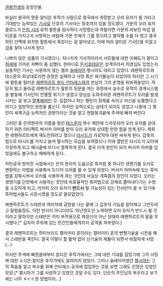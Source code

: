 [[권왕전생]]의 등장인물.

바실리 왕국의 명문 알티온 후작가 사람으로 왕국에서 촉망받고 오러 유저가 될 거라고 기대받는 능력있는 [[기사]]로 단호의 기사라는 칭호까지 있을 정도였다. 가문의 오러 유저 클로드가 [[은의 시대]] 유적 팔튼을 탐사하다 사망했는데 하필이면 가문의 비보인 마검 알티온을 가지고서 사망하는 바람에 가문 전체가 그를 찾으려고 별의별 수를 다 썼고 결국 하탄 산맥에 위치한 팔튼에서 죽었다는 걸 알아냈고, 이에 따라 알티온 기사단을 이끌고 검을 찾아 나서게 된다.

나쁘지 않은 성품의 기사였으나, 지나치게 기사적이라서 서민들에 대한 이해도가 꽝이고 [[허세]]에 가까운 자뻑이 좀 심했다. 한마디로 [[돈키호테]]같은 성격이라서 허영심도 있었는지 실용적인 기사는 사용하지 않는 엘프 [[슬레이어]] 렐시아도 데리고 있었다. 레펜하르트와 테스론의 회상대로라면 원정은 실패하고 사망 혹은 재기불능이 되었어야 하지만 그 시기에 팔튼을 털러온 [[레펜하르트 왈드 안타레스]]와의 만남이 그의 운명을 뒤바꿔놓았다. 적당히 털고 돌아갈 레펜하르트가 팔튼의 뒷문을 여는 과정에서 실수로 유적의 경계시스템을 발동해 기사단이 전멸할 위기가 생겼고 양심상 도와주러온 레펜하르트가 오러를 발생시키는 걸 보고 [[열폭]]해버린 것. 길잡이나 하는 평민이 정체를 속이고 자신을 능멸했다고 여기고 일방적인 원한을 품는다. 하지만 실력으로는 상대가 되지도 않았고 나중에 그 평민이 세계구급 능력자인 권왕이라는 것을 알고 멘탈붕괴끝에 주색에 빠져 버린다.

그러던 중 은의현자의 이름을 빌린 [[테스론]]의 복수 제안에 스카웃되어 오러 유저를 상대하기 위한 아티팩트 버서커 아머를 받아 오러 유저와 상대할 만한 힘을 얻게 된다. 재회한 레펜하르트에게 재도전하려고 했으나 [[타시드]]가 가로막아 대판 싸우게 된다. 갑옷의 힘으로 타시드를 가지고 놀며 멸시하는 모습을 보여줬으나 이에 열받은 타시드가 오러에 각성하게 되고 패닉끝에 또다시 열폭하게 된다. 결국 이게 원인이 되어 버서커 아머를 입었음에도 불구하고 패배하게 된다.

차탄공국 방어전 시점에서는 은의 현자의 도움으로 흑마법 중 하나인 생명기를 오러로 변환하는 마법을 사용해서 드디어 오러를 쓸 수 있게 되었다. 버서커 아머속에 있는 흑마법을 강화시켜서 오러를 사용하게 하는 것인데 사실상 개죽음의 원인이 되었다. 오러는 생명기를 단련해서 사용하는 것인데 비효율적인 흑마법으로 강제로 뽑아내다가는 수명을 소모하게 되고, 어차피 오러 유저가 '''반드시''' 될 가능성이 있는 전사만이 쓸 수 있기에 흑마법사들도 사장시켰을 정도로 쓸모없었다. 

레펜하르트가 스테판과 여러차례 공방을 나눈 끝에 그 갑옷의 기능을 알아채고 그만두라고 말렸을정도. 이런 방식이 아니더라도 10년정도만 노력하면 오러 유저가 반드시 될 것이라고 말하지만 스테반은 이미 부작용으로 제정신이 아닌 상태라 레펜하르트의 말을 무시했다.[* 심지어 주위에 있는 민간인들에게까지 공격을 퍼부었다.]

결국 레펜하르트는 하이브리드 캘러미티 혼이라는 캘러미티 혼의 변형기술을 시전을 해서 스테반을 죽인다. 결국 이렇다 할 활약 없이 신기술의 제물이 되면서 비참하게 사망(…)

하지만 주색에 빠졌을때부터 알티온 후작가에서는 그에 대한 기대를 접었기에 그의 사망에 대한 소식은 알티온 후작가에도 알려지지 않았다. 그러나 슬레이어였던 [[렐시아]]는 그의 죽음을 알고 복수를 위해 안타레스 공국에 잡입하는 것을 보면 그래도 인망은 있었던 모양.[* 렐시아가 그를 사랑하고 있었던 것일 수도 있다. 단순히 주인님의 복수라고 보기에는 너무 ㅎㄷㄷ한 방법이라...]
